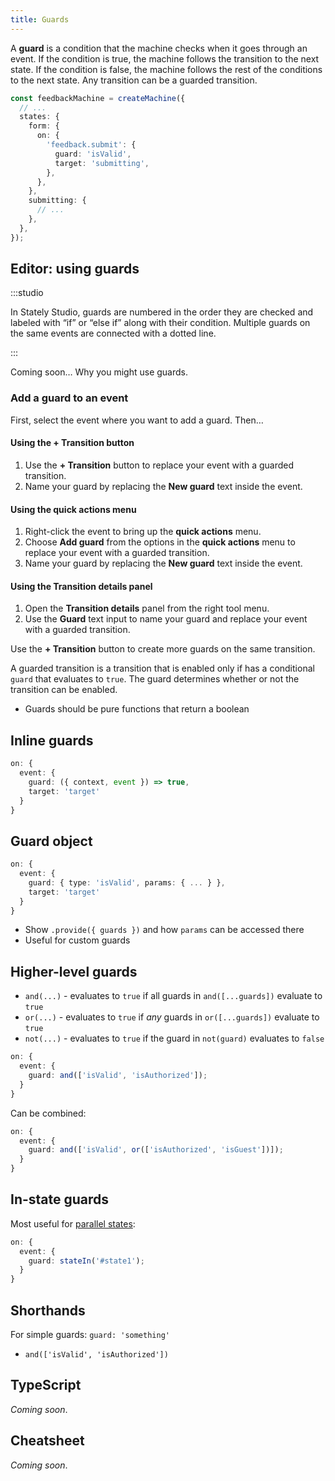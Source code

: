 ```yaml
---
title: Guards
---
```



A **guard** is a condition that the machine checks when it goes through an event. If the condition is true, the machine follows the transition to the next state. If the condition is false, the machine follows the rest of the conditions to the next state. Any transition can be a guarded transition.

```ts
const feedbackMachine = createMachine({
  // ...
  states: {
    form: {
      on: {
        'feedback.submit': {
          guard: 'isValid',
          target: 'submitting',
        },
      },
    },
    submitting: {
      // ...
    },
  },
});
```

## Editor: using guards

<p>
  <ThemedImage
    alt="A video player state machine with an initial Paused State and a Playing state. The transition from Playing to Paused has a guard numbered 1 and labeled ‘If time left is zero’. The first guard is joined to a second guard by a dotted line. The second guard is numbered 2 and is labeled ‘Else if time left is more than zero.’ The second guard’s transition targets the Playing state."
    sources={{
      light: useBaseUrl('/transitions-and-events/guards/guards.png'),
      dark: useBaseUrl('/transitions-and-events/guards/guards-dm.png'),
    }}
  />
</p>

:::studio

In Stately Studio, guards are numbered in the order they are checked and labeled with “if” or “else if” along with their condition. Multiple guards on the same events are connected with a dotted line.

:::

Coming soon… Why you might use guards.

### Add a guard to an event

First, select the event where you want to add a guard. Then…

#### Using the **+ Transition** button

1. Use the **+ Transition** button to replace your event with a guarded transition.
2. Name your guard by replacing the **New guard** text inside the event.

#### Using the **quick actions** menu

1. Right-click the event to bring up the **quick actions** menu.
2. Choose **Add guard** from the options in the **quick actions** menu to replace your event with a guarded transition.
3. Name your guard by replacing the **New guard** text inside the event.

#### Using the **Transition details** panel

1. Open the **Transition details** panel from the right tool menu.
2. Use the **Guard** text input to name your guard and replace your event with a guarded transition.

Use the **+ Transition** button to create more guards on the same transition.

A guarded transition is a transition that is enabled only if has a conditional `guard` that evaluates to `true`. The guard determines whether or not the transition can be enabled.

- Guards should be pure functions that return a boolean

## Inline guards

```ts
on: {
  event: {
    guard: ({ context, event }) => true,
    target: 'target'
  }
}
```

## Guard object

```ts
on: {
  event: {
    guard: { type: 'isValid', params: { ... } },
    target: 'target'
  }
}
```

- Show `.provide({ guards })` and how `params` can be accessed there
- Useful for custom guards

## Higher-level guards

- `and(...)` - evaluates to `true` if all guards in `and([...guards])` evaluate to `true`
- `or(...)` - evaluates to `true` if _any_ guards in `or([...guards])` evaluate to `true`
- `not(...)` - evaluates to `true` if the guard in `not(guard)` evaluates to `false`

```ts
on: {
  event: {
    guard: and(['isValid', 'isAuthorized']);
  }
}
```

Can be combined:

```ts
on: {
  event: {
    guard: and(['isValid', or(['isAuthorized', 'isGuest'])]);
  }
}
```

## In-state guards

Most useful for [parallel states](parallel-states.mdx):

```ts
on: {
  event: {
    guard: stateIn('#state1');
  }
}
```

## Shorthands

For simple guards: `guard: 'something'`

- `and(['isValid', 'isAuthorized'])`

## TypeScript

_Coming soon_.

## Cheatsheet

_Coming soon_.

